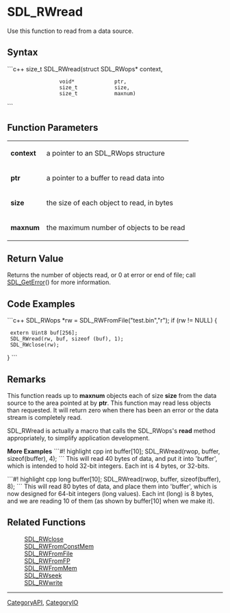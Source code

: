 <!-- pragma section-numbers off -->
<!-- pragma disable-camelcase -->

= SDL_RWread =
Use this function to read from a data source.


== Syntax ==
```c++
size_t SDL_RWread(struct SDL_RWops* context,
                  void*             ptr,
                  size_t            size,
                  size_t            maxnum)
```

== Function Parameters ==
{|
|'''context'''
|a pointer to an SDL_RWops structure
|-
|'''ptr'''
|a pointer to a buffer to read data into
|-
|'''size'''
|the size of each object to read, in bytes
|-
|'''maxnum'''
|the maximum number of objects to be read
|}

== Return Value ==
Returns the number of objects read, or 0 at error or end of file; call [[SDL_GetError]]() for more information.

== Code Examples ==
```c++
SDL_RWops *rw = SDL_RWFromFile("test.bin","r");
if (rw != NULL) {
  extern Uint8 buf[256];
  SDL_RWread(rw, buf, sizeof (buf), 1);
  SDL_RWclose(rw);
}
```

== Remarks ==
This function reads up to '''maxnum''' objects each of size '''size''' from the data source to the area pointed at by '''ptr'''. This function may read less objects than requested. It will return zero when there has been an error or the data stream is completely read.

SDL_RWread is actually a macro that calls the SDL_RWops's '''read''' method appropriately, to simplify application development.

'''More Examples'''
```#! highlight cpp
int buffer[10];
SDL_RWread(rwop, buffer, sizeof(buffer), 4);
```
This will read 40 bytes of data, and put it into 'buffer', which is intended to hold 32-bit integers. Each int is 4 bytes, or 32-bits.



```#! highlight cpp
long buffer[10];
SDL_RWread(rwop, buffer, sizeof(buffer), 8);
```
This will read 80 bytes of data, and place them into 'buffer', which is now designed for 64-bit integers (long values). Each int (long) is 8 bytes, and we are reading 10 of them (as shown by buffer[10] when we make it).
== Related Functions ==
:[[SDL_RWclose]]
:[[SDL_RWFromConstMem]]
:[[SDL_RWFromFile]]
:[[SDL_RWFromFP]]
:[[SDL_RWFromMem]]
:[[SDL_RWseek]]
:[[SDL_RWwrite]]

----
[[CategoryAPI]], [[CategoryIO]]
